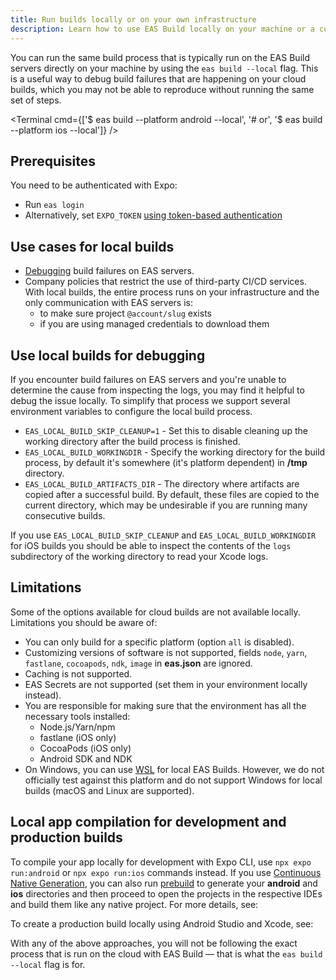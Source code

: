 ```yaml
---
title: Run builds locally or on your own infrastructure
description: Learn how to use EAS Build locally on your machine or a custom infrastructure using the --local flag.
---
```




You can run the same build process that is typically run on the EAS Build servers directly on your machine by using the `eas build --local` flag. This is a useful way to debug build failures that are happening on your cloud builds, which you may not be able to reproduce without running the same set of steps.

<Terminal
  cmd={['$ eas build --platform android --local', '# or', '$ eas build --platform ios --local']}
/>

## Prerequisites

You need to be authenticated with Expo:

- Run `eas login`
- Alternatively, set `EXPO_TOKEN` [using token-based authentication](/accounts/programmatic-access)

## Use cases for local builds

- [Debugging](#use-local-builds-for-debugging) build failures on EAS servers.
- Company policies that restrict the use of third-party CI/CD services. With local builds, the entire process runs on your infrastructure and the only communication with EAS servers is:
  - to make sure project `@account/slug` exists
  - if you are using managed credentials to download them

## Use local builds for debugging

If you encounter build failures on EAS servers and you're unable to determine the cause from inspecting the logs, you may find it helpful to debug the issue locally. To simplify that process we support several environment variables to configure the local build process.

- `EAS_LOCAL_BUILD_SKIP_CLEANUP=1` - Set this to disable cleaning up the working directory after the build process is finished.
- `EAS_LOCAL_BUILD_WORKINGDIR` - Specify the working directory for the build process, by default it's somewhere (it's platform dependent) in **/tmp** directory.
- `EAS_LOCAL_BUILD_ARTIFACTS_DIR` - The directory where artifacts are copied after a successful build. By default, these files are copied to the current directory, which may be undesirable if you are running many consecutive builds.

If you use `EAS_LOCAL_BUILD_SKIP_CLEANUP` and `EAS_LOCAL_BUILD_WORKINGDIR` for iOS builds you should be able to inspect the contents of the `logs` subdirectory of the working directory to read your Xcode logs.

## Limitations

Some of the options available for cloud builds are not available locally. Limitations you should be aware of:

- You can only build for a specific platform (option `all` is disabled).
- Customizing versions of software is not supported, fields `node`, `yarn`, `fastlane`, `cocoapods`, `ndk`, `image` in **eas.json** are ignored.
- Caching is not supported.
- EAS Secrets are not supported (set them in your environment locally instead).
- You are responsible for making sure that the environment has all the necessary tools installed:
  - Node.js/Yarn/npm
  - fastlane (iOS only)
  - CocoaPods (iOS only)
  - Android SDK and NDK
- On Windows, you can use [WSL](https://docs.microsoft.com/en-us/windows/wsl/install) for local EAS Builds. However, we do not officially test against this platform and do not support Windows for local builds (macOS and Linux are supported).

## Local app compilation for development and production builds

To compile your app locally for development with Expo CLI, use `npx expo run:android` or `npx expo run:ios` commands instead. If you use [Continuous Native Generation](/workflow/continuous-native-generation), you can also run [prebuild](/workflow/prebuild) to generate your **android** and **ios** directories and then proceed to open the projects in the respective IDEs and build them like any native project. For more details, see:

<BoxLink
  title="Local app development"
  Icon={BookOpen02Icon}
  description="Learn how to compile and build your Expo app locally."
  href="/guides/local-app-development/"
/>

To create a production build locally using Android Studio and Xcode, see:

<BoxLink
  title="Create a local production build locally"
  Icon={BookOpen02Icon}
  description="Learn how to create a production build for your Expo app locally."
  href="/guides/local-app-production/"
/>

With any of the above approaches, you will not be following the exact process that is run on the cloud with EAS Build &mdash; that is what the `eas build --local` flag is for.
